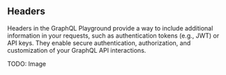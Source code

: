 ## Headers
Headers in the GraphQL Playground provide a way to include additional information in your requests, such as authentication tokens (e.g., JWT) or API keys. They enable secure authentication, authorization, and customization of your GraphQL API interactions.

TODO: Image